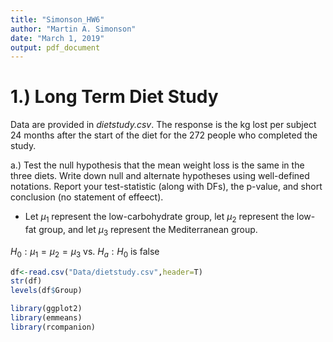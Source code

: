 ```yaml
---
title: "Simonson_HW6"
author: "Martin A. Simonson"
date: "March 1, 2019"
output: pdf_document
---
```


# 1.) Long Term Diet Study

Data are provided in _dietstudy.csv_. The response is the kg lost per subject 24 months after the start of the diet for the 272 people who completed the study.

a.) Test the null hypothesis that the mean weight loss is the same in the three diets. Write down null and alternate hypotheses using well-defined notations. Report your test-statistic (along with DFs), the p-value, and short conclusion (no statement of effeect).

- Let $\mu_1$ represent the low-carbohydrate group, let $\mu_2$ represent the low-fat group, and let $\mu_3$ represent the Mediterranean group.

 $H_0: \mu_1 =\mu_2=\mu_3$
 vs.
 $H_a: H_0$ is false
 
```r
df<-read.csv("Data/dietstudy.csv",header=T)
str(df)
levels(df$Group)

library(ggplot2)
library(emmeans)
library(rcompanion)

```

```r



```

